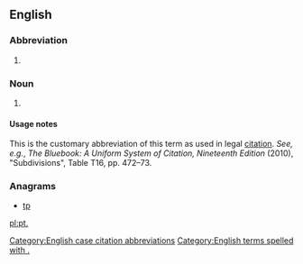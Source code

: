 {{also|pt|Pt|PT|pT|.pt}}
==English==

===Abbreviation===
{{rfc-header|Abbreviation}}
{{head|en|abbreviation}}

# {{alternative form of|pt|lang=en}}

===Noun===
{{en-noun|?}}
# {{label|en|legal}} {{abbreviation of|part|lang=en}}

====Usage notes====
This is the customary abbreviation of this term as used in legal [[citation]]. ''See, e.g.'', ''The Bluebook: A Uniform System of Citation, Nineteenth Edition'' (2010), "Subdivisions", Table T16, pp. 472–73.

[[Category:English case citation abbreviations]]

===Anagrams===
* [[tp#English|tp]]

[[Category:English terms spelled with .]]
[[pl:pt.]]